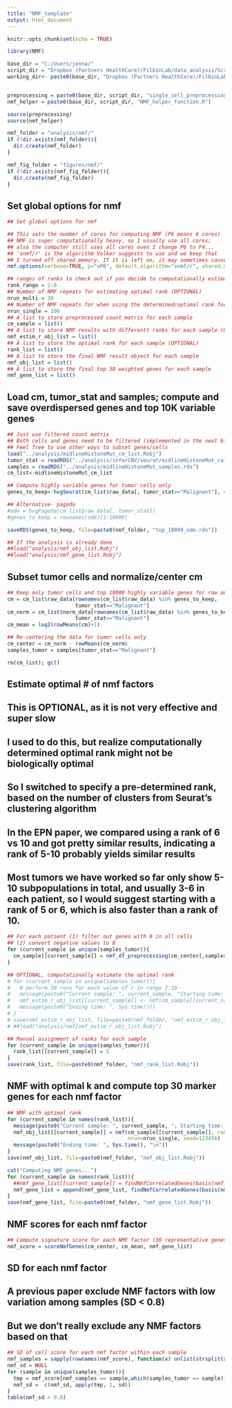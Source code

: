 ---
title: "NMF_template"
output: html_document
---

```{r setup, include=FALSE}
knitr::opts_chunk$set(echo = TRUE)
```

```{r setup, include=FALSE}
library(NMF)

base_dir = "C:/Users/jenna/"
script_dir = "Dropbox (Partners HealthCare)/FilbinLab/data_analysis/Scripts/"
working_dir<- paste0(base_dir, "Dropbox (Partners HealthCare)/FilbinLab/data_analysis/Projects/Immune/Midline_HistoneMutant")


preprocessing = paste0(base_dir, script_dir, "single_cell_preprocessing_helper_functions.R")
nmf_helper = paste0(base_dir, script_dir, "NMF_helper_function.R")

source(preprocessing)
source(nmf_helper)

nmf_folder = "analysis/nmf/"
if (!dir.exists(nmf_folder)){
  dir.create(nmf_folder)
}

nmf_fig_folder = "figures/nmf/"
if (!dir.exists(nmf_fig_folder)){
  dir.create(nmf_fig_folder)
}
```

## Set global options for nmf 
```{r set_up_new_lists}
## Set global options for nmf 

## This sets the number of cores for computing NMF (P6 means 6 cores)
## NMF is super computationally heavy, so I usually use all cores; 
## also the computer still uses all cores even I change P6 to P4...
## 'snmf/r' is the algorithm Volker suggests to use and we keep that
## I turned off shared.memory. If it is left on, it may sometimes cause memory leak (likely a bug)
nmf.options(verbose=TRUE, p="vP6", default.algorithm="snmf/r", shared.memory=FALSE)

## ranges of ranks to check out if you decide to computationally estimate the optimal ranks to use (OPTIONAL)
rank_range = 2:8
## Number of NMF repeats for estimating optimal rank (OPTIONAL)
nrun_multi = 30
## Number of NMF repeats for when using the determined/optimal rank for final NMF calculation
nrun_single = 100
## A list to store preprocessed count matrix for each sample 
cm_sample = list()
## A list to store NMF results with differentt ranks for each sample (OPTIONAL)
nmf_estim_r_obj_list = list()
## A list to store the optimal rank for each sample (OPTIONAL)
rank_list = list()
## A list to store the final NMF result object for each sample 
nmf_obj_list = list()
## A list to store the final top 30 weighted genes for each sample 
nmf_gene_list = list()
```

## Load cm, tumor_stat and samples; compute and save overdispersed genes and top 10K variable genes 
```{r load-precomputed-data}
## Just use filtered count matrix 
## Both cells and genes need to be filtered (implemented in the next block)
## Feel free to use other ways to subset genes/cells 
load("../analysis/midlineHistoneMut_cm_list.Robj")
tumor_stat = readRDS("../analysis/inferCNV/seurat/midlineHistoneMut_call_tumor.rds")
samples = readRDS("../analysis/midlineHistoneMut_samples.rds")
cm_list<-midlineHistoneMut_cm_list

## Compute highly variable genes for tumor cells only 
genes_to_keep<-hvgSeurat(cm_list$raw_data[, tumor_stat=="Malignant"], variableFeatures=10000)

## Alternative- pagoda
#ode = hvgPagoda(cm_list$raw_data[, tumor_stat])
#genes_to_keep = rownames(ode)[1:10000]

saveRDS(genes_to_keep, file=paste0(nmf_folder, "top_10000_ode.rds"))

## If the analysis is already done
##load("analysis/nmf_obj_list.Robj")
##load("analysis/nmf_gene_list.Robj")
```

## Subset tumor cells and normalize/center cm 
```{r subset_tumor_cells}
## Keep only tumor cells and top 10000 highly variable genes for raw and log transformed data
cm = cm_list$raw_data[rownames(cm_list$raw_data) %in% genes_to_keep,
                      tumor_stat=="Malignant"]
cm_norm = cm_list$norm_data[rownames(cm_list$raw_data) %in% genes_to_keep,
                      tumor_stat=="Malignant"]
cm_mean = log2(rowMeans(cm)+1)

## Re-centering the data for tumor cells only 
cm_center = cm_norm - rowMeans(cm_norm)
samples_tumor = samples[tumor_stat=="Malignant"]

rm(cm_list); gc()
```

## Estimate optimal # of nmf factors 
## This is OPTIONAL, as it is not very effective and super slow 
## I used to do this, but realize computationally determined optimal rank might not be biologically optimal 
## So I switched to specify a pre-determined rank, based on the number of clusters from Seurat's clustering algorithm 
## In the EPN paper, we compared using a rank of 6 vs 10 and got pretty similar results, indicating a rank of 5-10 probably yields similar results
## Most tumors we have worked so far only show 5-10 subpopulations in total, and usually 3-6 in each patient, so I would suggest starting with a rank of 5 or 6, which is also faster than a rank of 10. 
```{r estim-r}
## For each patient (1) filter out genes with 0 in all cells 
## (2) convert negative values to 0
for (current_sample in unique(samples_tumor)){
  cm_sample[[current_sample]] = nmf_df_preprocessing(cm_center[,samples_tumor == current_sample])
}

## OPTIONAL, computationally estimate the optimal rank 
# for (current_sample in unique(samples_tumor)){
#   # perform 30 runs for each value of r in range 2:10
#   message(paste0("Current sample: ", current_sample, "Starting time: ", Sys.time()))
#   nmf_estim_r_obj_list[[current_sample]] <- nmf(cm_sample[[current_sample]], rank_range, nrun=nrun_multi, seed=123456)
#   message(paste0("Ending time: ", Sys.time()))
# }
# save(nmf_estim_r_obj_list, file=paste0(nmf_folder, "nmf_estim_r_obj_list.Robj"))
# ##load("analysis/nmf/nmf_estim_r_obj_list.Robj")

## Manual assignment of ranks for each sample 
for (current_sample in unique(samples_tumor)){
  rank_list[[current_sample]] = 5
}
save(rank_list, file=paste0(nmf_folder, "nmf_rank_list.Robj"))
```

## NMF with optimal k and compute top 30 marker genes for each nmf factor 
```{r nmf-fitting-genes}
## NMF with optimal rank 
for (current_sample in names(rank_list)){
  message(paste0("Current sample: ", current_sample, "; Starting time: ", Sys.time(), "\n"))
  nmf_obj_list[[current_sample]] = nmf(cm_sample[[current_sample]], rank=rank_list[[current_sample]], 
                                       nrun=nrun_single, seed=123456)
  message(paste0("Ending time: ", Sys.time(), "\n"))
}
save(nmf_obj_list, file=paste0(nmf_folder, "nmf_obj_list.Robj"))

cat("Computing NMF genes...")
for (current_sample in names(rank_list)){
  ##nmf_gene_list[[current_sample]] = findNmfCorrelatedGenes(basis(nmf_obj_list[[current_sample]]), current_sample, return_list=F)
  nmf_gene_list = append(nmf_gene_list, findNmfCorrelatedGenes(basis(nmf_obj_list[[current_sample]]), current_sample, return_list=T))
}
save(nmf_gene_list, file=paste0(nmf_folder, "nmf_gene_list.Robj"))
```

## NMF scores for each nmf factor 
```{r nmf_score}
## Compute signature score for each NMF factor (30 representative genes) in all cells 
nmf_score = scoreNmfGenes(cm_center, cm_mean, nmf_gene_list)
```

## SD for each nmf factor 
## A previous paper exclude NMF factors with low variation among samples (SD < 0.8)
## But we don't really exclude any NMF factors based on that
```{r SD of cell score}
## SD of cell score for each nmf factor within each sample 
nmf_samples = sapply(rownames(nmf_score), function(x) unlist(strsplit(x, split = "_", fixed = T))[1])
nmf_sd = NULL
for (sample in unique(samples_tumor)){
  tmp = nmf_score[nmf_samples == sample,which(samples_tumor == sample)]
  nmf_sd =  c(nmf_sd, apply(tmp, 1, sd))
}
table(nmf_sd > 0.8)
```



